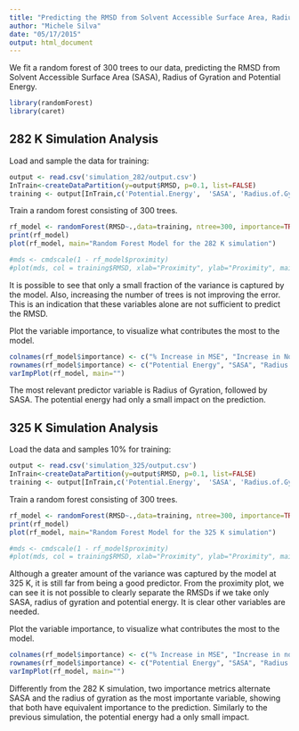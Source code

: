 ```yaml
---
title: "Predicting the RMSD from Solvent Accessible Surface Area, Radius of Gyration and Potential Energy"
author: "Michele Silva"
date: "05/17/2015"
output: html_document
---
```


We fit a random forest of 300 trees to our data, predicting the RMSD from Solvent Accessible Surface Area (SASA), Radius of Gyration and Potential Energy.

```r
library(randomForest)
library(caret)
```

## 282 K Simulation Analysis

Load and sample the data for training:

```r
output <- read.csv('simulation_282/output.csv')
InTrain<-createDataPartition(y=output$RMSD, p=0.1, list=FALSE)
training <- output[InTrain,c('Potential.Energy',  'SASA', 'Radius.of.Gyration', 'RMSD')]
```

Train a random forest consisting of 300 trees.

```r
rf_model <- randomForest(RMSD~.,data=training, ntree=300, importance=TRUE)
print(rf_model)
plot(rf_model, main="Random Forest Model for the 282 K simulation")

#mds <- cmdscale(1 - rf_model$proximity)
#plot(mds, col = training$RMSD, xlab="Proximity", ylab="Proximity", main="Proximity measure between data points")
```

It is possible to see that only a small fraction of the variance is captured by the model.
Also, increasing the number of trees is not improving the error. This is an indication that these variables alone are not sufficient to predict the RMSD.

Plot the variable importance, to visualize what contributes the most to the model.
```r
colnames(rf_model$importance) <- c("% Increase in MSE", "Increase in Node Purity")
rownames(rf_model$importance) <- c("Potential Energy", "SASA", "Radius of Gyration")
varImpPlot(rf_model, main="")
```

The most relevant predictor variable is Radius of Gyration, followed by SASA. The potential energy had only a small impact on the prediction.

## 325 K Simulation Analysis

Load the data and samples 10% for training:

```r
output <- read.csv('simulation_325/output.csv')
InTrain<-createDataPartition(y=output$RMSD, p=0.1, list=FALSE)
training <- output[InTrain,c('Potential.Energy',  'SASA', 'Radius.of.Gyration', 'RMSD')]
```

Train a random forest consisting of 300 trees.

```r
rf_model <- randomForest(RMSD~.,data=training, ntree=300, importance=TRUE)
print(rf_model)
plot(rf_model, main="Random Forest Model for the 325 K simulation")

#mds <- cmdscale(1 - rf_model$proximity)
#plot(mds, col = training$RMSD, xlab="Proximity", ylab="Proximity", main="Proximity measure between data points")
```

Although a greater amount of the variance was captured by the model at 325 K, it is still far from being a good predictor. From the proximity plot, we can see it is not possible to clearly separate the RMSDs if we take only SASA, radius of gyration and potential energy. It is clear other variables are needed.

Plot the variable importance, to visualize what contributes the most to the model.
```r
colnames(rf_model$importance) <- c("% Increase in MSE", "Increase in node purity")
rownames(rf_model$importance) <- c("Potential Energy", "SASA", "Radius of Gyration")
varImpPlot(rf_model, main="")
```

Differently from the 282 K simulation, two importance metrics alternate SASA and the radius of gyration as the most importante variable, showing that both have equivalent importance to the prediction. Similarly to the previous simulation, the potential energy had a only small impact.